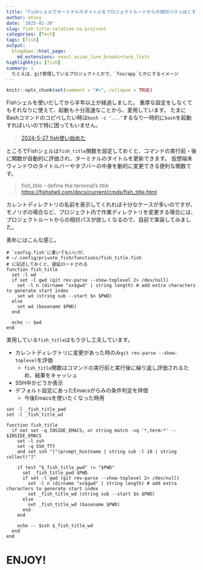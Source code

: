 ```yaml
---
title: "Fishシェルでターミナルのタイトルをプロジェクトルートからの相対パスっぽくする"
author: atusy
date: '2025-01-26'
slug: fish-title-relative-to-projroot
categories: [Tech]
tags: [fish]
output:
  blogdown::html_page:
    md_extensions: +east_asian_line_breaks+task_lists
highlighhtjs: [fish]
summary: |
  たとえば、git管理しているプロジェクトとかで、`foo/app`とかにするイメージ
---
```


```r
knitr::opts_chunk$set(comment = "#>", collapse = TRUE)
```

Fishシェルを使いだしてから半年以上が経過しました。
重厚な設定をしなくてもそれなりに使えて、起動も十分高速なことから、愛用しています。
たまにBashコマンドのコピペしたい時は`bash -c '...'`するなり一時的に`bash`を起動すればいいので特に困ってもいません。

> [2024-5-27 fish使い始めた](https://blog.atusy.net/2024/05/27/fish/)

ところでFishシェルは`fish_title`関数を設定しておくと、コマンドの実行前・後に関数が自動的に評価され、ターミナルのタイトルを更新できます。
仮想端末ウィンドウのタイトルバーやタブバーの中身を動的に変更できる便利な関数です。

> fish_title - define the terminal’s title \
> <https://fishshell.com/docs/current/cmds/fish_title.html>

カレントディレクトリの名前を表示してくれれば十分なケースが多いのですが、モノリポの場合など、プロジェクト内で作業ディレクトリを変更する場合には、プロジェクトルートからの相対パスが欲しくなるので、自前で実装してみました。

素朴にはこんな感じ。

```fish
# `config.fish`に書いてもいいが、
# ~/.config/private_fish/functions/fish_title.fish
# に記述しておくと、遅延ロードされる
function fish_title
  set -l wd
  if set -l gwd (git rev-parse --show-toplevel 2> /dev/null)
    set -l n (dirname "xx$gwd" | string length) # add extra characters to generate start index
    set wd (string sub --start $n $PWD)
  else
    set wd (basename $PWD)
  end

  echo -- $wd
end
```

実用している`fish_title`はもう少し工夫しています。

- カレントディレクトリに変更があった時のみ`git rev-parse --show-toplevel`を評価
    - `fish_title`関数はコマンドの実行前と実行後に繰り返し評価されるため、結果をキャッシュ
- SSH中かどうか表示
- デフォルト設定にあったEmacsがらみの条件判定を拝借
    - 今後Emacsを使いたくなった時用

```fish
set -l _fish_title_pwd
set -l _fish_title_wd

function fish_title
  if not set -q INSIDE_EMACS; or string match -vq '*,term:*' -- $INSIDE_EMACS
    set -l ssh
    set -q SSH_TTY
    and set ssh "["(prompt_hostname | string sub -l 10 | string collect)"]"

    if test "$_fish_title_pwd" != "$PWD"
      set _fish_title_pwd $PWD
      if set -l gwd (git rev-parse --show-toplevel 2> /dev/null)
        set -l n (dirname "xx$gwd" | string length) # add extra characters to generate start index
        set _fish_title_wd (string sub --start $n $PWD)
      else
        set _fish_title_wd (basename $PWD)
      end
    end

    echo -- $ssh $_fish_title_wd
  end
end
```

# ENJOY!
